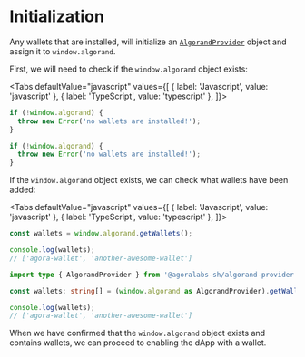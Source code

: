 
# Initialization

Any wallets that are installed, will initialize an [`AlgorandProvider`](api-reference/algorand-provider) object and assign it to `window.algorand`.

First, we will need to check if the `window.algorand` object exists:

<Tabs
  defaultValue="javascript"
  values={[
    { label: 'Javascript', value: 'javascript' },
    { label: 'TypeScript', value: 'typescript' },
  ]}>
  <TabItem value="javascript">

```js
if (!window.algorand) {
  throw new Error('no wallets are installed!');
}
```

  </TabItem>
  <TabItem value="typescript">

```typescript
if (!window.algorand) {
  throw new Error('no wallets are installed!');
}
```

  </TabItem>
</Tabs>

If the `window.algorand` object exists, we can check what wallets have been added:

<Tabs
  defaultValue="javascript"
  values={[
    { label: 'Javascript', value: 'javascript' },
    { label: 'TypeScript', value: 'typescript' },
  ]}>
  <TabItem value="javascript">

```js
const wallets = window.algorand.getWallets();

console.log(wallets);
// ['agora-wallet', 'another-awesome-wallet']
```

  </TabItem>
  <TabItem value="typescript">

```typescript
import type { AlgorandProvider } from '@agoralabs-sh/algorand-provider';

const wallets: string[] = (window.algorand as AlgorandProvider).getWallets();

console.log(wallets);
// ['agora-wallet', 'another-awesome-wallet']
```

  </TabItem>
</Tabs>

When we have confirmed that the `window.algorand` object exists and contains wallets, we can proceed to enabling the dApp with a wallet.
